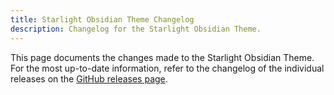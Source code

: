 ```yaml
---
title: Starlight Obsidian Theme Changelog
description: Changelog for the Starlight Obsidian Theme.
---
```



This page documents the changes made to the Starlight Obsidian Theme.
For the most up-to-date information, refer to the changelog of the individual releases on the [GitHub releases page](https://github.com/Fevol/starlight-theme-obsidian/releases).

<Changelog />
